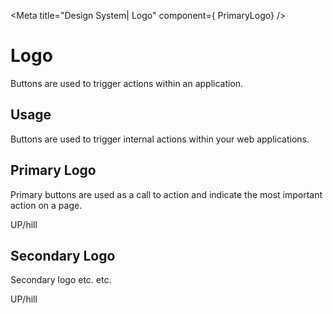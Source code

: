 
<Meta title="Design System| Logo" component={ PrimaryLogo} />

# Logo

Buttons are used to trigger actions within an application.

## Usage

Buttons are used to trigger internal actions within your web applications.

## Primary Logo

Primary buttons are used as a call to action and indicate the most important action on a page.

<Preview withToolbar>
  <Story name="primary-logo">
    <PrimaryLogo>UP/hill</PrimaryLogo>
  </Story>
</Preview>

## Secondary Logo

Secondary logo etc. etc.

<Preview withToolbar>
  <Story name="secondary-logo">
    <SecondaryLogo>UP/hill</SecondaryLogo>
  </Story>
</Preview>
